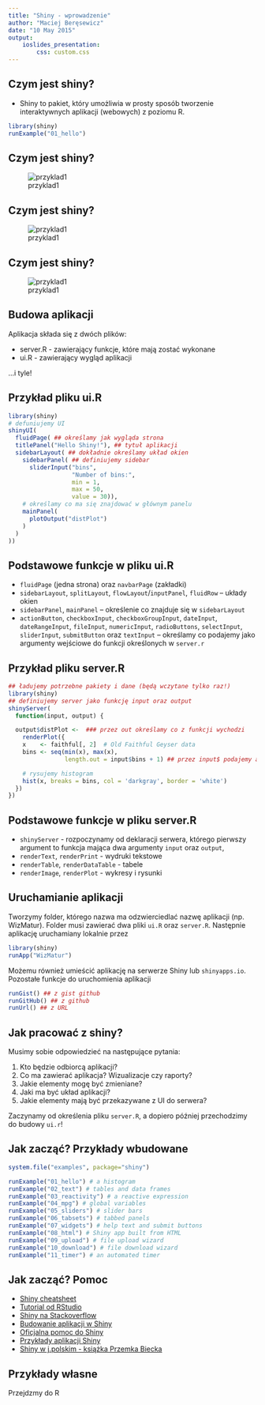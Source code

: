 ```yaml
---
title: "Shiny - wprowadzenie"
author: "Maciej Beręsewicz"
date: "10 May 2015"
output: 
    ioslides_presentation:
        css: custom.css
---
```



## Czym jest shiny?

* Shiny to pakiet, który umożliwia w prosty sposób tworzenie interaktywnych aplikacji (webowych) z poziomu R.

```r
library(shiny)
runExample("01_hello")
``` 

## Czym jest shiny?

![przyklad1](census.png)

## Czym jest shiny?

![przyklad1](stock.png)

## Czym jest shiny?

![przyklad1](partie.png)

## Budowa aplikacji

Aplikacja składa się z dwóch plików:

- server.R - zawierający funkcje, które mają zostać wykonane
- ui.R - zawierający wygląd aplikacji

...i tyle!

## Przykład pliku ui.R

```r
library(shiny)
# defuniujemy UI
shinyUI(
  fluidPage( ## określamy jak wygląda strona
  titlePanel("Hello Shiny!"), ## tytuł aplikacji
  sidebarLayout( ## dokładnie określamy układ okien
    sidebarPanel( ## definiujemy sidebar
      sliderInput("bins",
                  "Number of bins:",
                  min = 1,
                  max = 50,
                  value = 30)),
    # określamy co ma się znajdować w głównym panelu
    mainPanel(
      plotOutput("distPlot")
    )
  )
))
```

## Podstawowe funkcje w pliku ui.R

* `fluidPage` (jedna strona) oraz `navbarPage` (zakładki)
* `sidebarLayout`, `splitLayout`, `flowLayout`/`inputPanel`, `fluidRow` -- układy okien
* `sidebarPanel`, `mainPanel` -- określenie co znajduje się w `sidebarLayout`
* `actionButton`, `checkboxInput`, `checkboxGroupInput`, `dateInput`, `dateRangeInput`, `fileInput`, `numericInput`, `radioButtons`, `selectInput`, `sliderInput`, `submitButton` oraz `textInput` -- określamy co podajemy jako argumenty wejściowe do funkcji określonych w `server.r`


## Przykład pliku server.R

```r
## ładujemy potrzebne pakiety i dane (będą wczytane tylko raz!)
library(shiny)
## definiujemy server jako funkcję input oraz output
shinyServer(
  function(input, output) {

  output$distPlot <-  ### przez out określamy co z funkcji wychodzi
    renderPlot({ 
    x    <- faithful[, 2]  # Old Faithful Geyser data
    bins <- seq(min(x), max(x), 
                length.out = input$bins + 1) ## przez input$ podajemy argumenty wejściowe

    # rysujemy histogram
    hist(x, breaks = bins, col = 'darkgray', border = 'white')
  })
})
```

## Podstawowe funkcje w pliku server.R

* `shinyServer` - rozpoczynamy od deklaracji serwera, którego pierwszy argument to funkcja mająca dwa argumenty `input` oraz `output`,
* `renderText`, `renderPrint` - wydruki tekstowe
* `renderTable`, `renderDataTable` - tabele
* `renderImage`, `renderPlot` - wykresy i rysunki


## Uruchamianie aplikacji

Tworzymy folder, którego nazwa ma odzwierciedlać nazwę aplikacji (np. WizMatur). Folder musi zawierać dwa pliki `ui.R` oraz `server.R`. Następnie aplikację uruchamiany lokalnie przez

```r
library(shiny)
runApp("WizMatur")
```

Możemu również umieścić aplikację na serwerze Shiny lub `shinyapps.io`. Pozostałe funkcje do uruchomienia aplikacji

```r
runGist() ## z gist github
runGitHub() ## z github
runUrl() ## z URL
```

## Jak pracować z shiny?

Musimy sobie odpowiedzieć na następujące pytania:

1. Kto będzie odbiorcą aplikacji?
2. Co ma zawierać aplikacja? Wizualizacje czy raporty?
3. Jakie elementy mogę być zmieniane?
4. Jaki ma być układ aplikacji?
5. Jakie elementy mają być przekazywane z UI do serwera?

Zaczynamy od określenia pliku `server.R`, a dopiero później przechodzimy do budowy `ui.r`!

## Jak zacząć? Przykłady wbudowane

```r
system.file("examples", package="shiny")

runExample("01_hello") # a histogram
runExample("02_text") # tables and data frames
runExample("03_reactivity") # a reactive expression
runExample("04_mpg") # global variables
runExample("05_sliders") # slider bars
runExample("06_tabsets") # tabbed panels
runExample("07_widgets") # help text and submit buttons
runExample("08_html") # Shiny app built from HTML
runExample("09_upload") # file upload wizard
runExample("10_download") # file download wizard
runExample("11_timer") # an automated timer
```

## Jak zacząć? Pomoc

* [Shiny cheatsheet](http://shiny.rstudio.com/articles/cheatsheet.html)
* [Tutorial od RStudio](http://shiny.rstudio.com/tutorial/)
* [Shiny na Stackoverflow](http://stackoverflow.com/questions/tagged/r+shiny)
* [Budowanie aplikacji w Shiny](https://www.udemy.com/build-web-apps-in-r-with-shiny/)
* [Oficjalna pomoc do Shiny](http://shiny.rstudio.com/help/)
* [Przykłady aplikacji Shiny](http://www.showmeshiny.com)
* [Shiny w j.polskim - książka Przemka Biecka]()

## Przykłady własne

Przejdzmy do R


